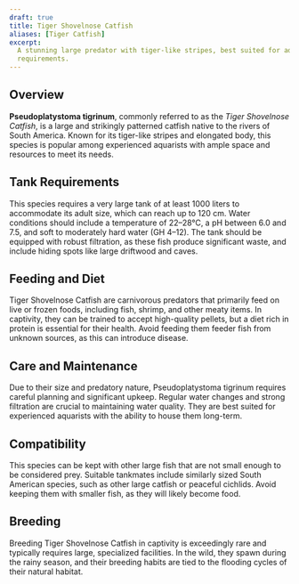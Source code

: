 ```yaml
---
draft: true
title: Tiger Shovelnose Catfish
aliases: [Tiger Catfish]
excerpt:
  A stunning large predator with tiger-like stripes, best suited for advanced aquarists due to its size and care
  requirements.
---
```


## Overview

**Pseudoplatystoma tigrinum**, commonly referred to as the _Tiger Shovelnose Catfish_, is a large and strikingly
patterned catfish native to the rivers of South America. Known for its tiger-like stripes and elongated body, this
species is popular among experienced aquarists with ample space and resources to meet its needs.

## Tank Requirements

This species requires a very large tank of at least 1000 liters to accommodate its adult size, which can reach up to 120
cm. Water conditions should include a temperature of 22–28°C, a pH between 6.0 and 7.5, and soft to moderately hard
water (GH 4–12). The tank should be equipped with robust filtration, as these fish produce significant waste, and
include hiding spots like large driftwood and caves.

## Feeding and Diet

Tiger Shovelnose Catfish are carnivorous predators that primarily feed on live or frozen foods, including fish, shrimp,
and other meaty items. In captivity, they can be trained to accept high-quality pellets, but a diet rich in protein is
essential for their health. Avoid feeding them feeder fish from unknown sources, as this can introduce disease.

## Care and Maintenance

Due to their size and predatory nature, Pseudoplatystoma tigrinum requires careful planning and significant upkeep.
Regular water changes and strong filtration are crucial to maintaining water quality. They are best suited for
experienced aquarists with the ability to house them long-term.

## Compatibility

This species can be kept with other large fish that are not small enough to be considered prey. Suitable tankmates
include similarly sized South American species, such as other large catfish or peaceful cichlids. Avoid keeping them
with smaller fish, as they will likely become food.

## Breeding

Breeding Tiger Shovelnose Catfish in captivity is exceedingly rare and typically requires large, specialized facilities.
In the wild, they spawn during the rainy season, and their breeding habits are tied to the flooding cycles of their
natural habitat.

